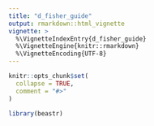 ```yaml
---
title: "d_fisher_guide"
output: rmarkdown::html_vignette
vignette: >
  %\VignetteIndexEntry{d_fisher_guide}
  %\VignetteEngine{knitr::rmarkdown}
  %\VignetteEncoding{UTF-8}
---
```


```r
knitr::opts_chunk$set(
  collapse = TRUE,
  comment = "#>"
)
```

```r
library(beastr)
```
